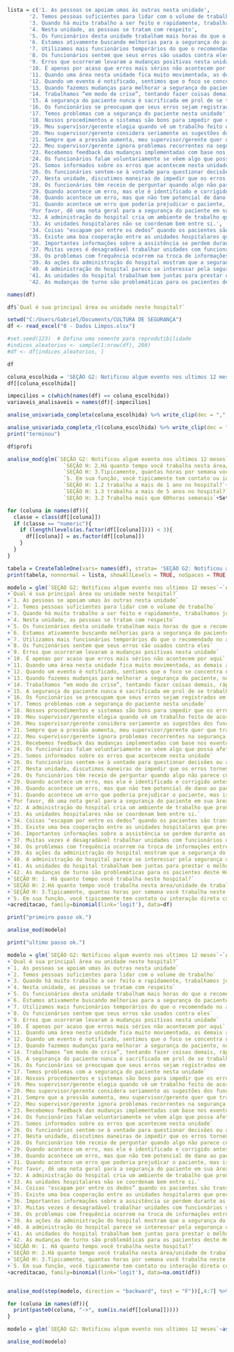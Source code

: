```r
lista = c('1. As pessoas se apoiam umas às outras nesta unidade',
       '2. Temos pessoas suficientes para lidar com o volume de trabalho',
       '3. Quando há muito trabalho a ser feito e rapidamente, trabalhamos juntos em equipe para realizar a tarefa',
       '4. Nesta unidade, as pessoas se tratam com respeito',
       '5. Os funcionários desta unidade trabalham mais horas do que o recomendado no atendimento a pacientes',
       '6. Estamos ativamente buscando melhorias para a segurança do paciente',
       '7. Utilizamos mais funcionários temporários do que o recomendado no atendimento a paciente',
       '8. Os funcionários sentem que seus erros são usados contra eles',
       '9. Erros que ocorreram levaram a mudanças positivas nesta unidade',
       '10. É apenas por acaso que erros mais sérios não acontecem por aqui',
       '11. Quando uma área nesta unidade fica muito movimentada, as demais ajudam',
       '12. Quando um evento é notificado, sentimos que o foco se concentra no indivíduo, e não no problema',
       '13. Quando fazemos mudanças para melhorar a segurança do paciente, nós avaliamos sua efetividade',
       '14. Trabalhamos “em modo de crise”, tentando fazer coisas demais, rápido demais',
       '15. A segurança do paciente nunca é sacrificada em prol de se trabalhar mais',
       '16. Os funcionários se preocupam que seus erros sejam registrados em seu arquivo funcional',
       '17. Temos problemas com a segurança do paciente nesta unidade',
       '18. Nossos procedimentos e sistemas são bons para impedir que os erros aconteçam',
       '19. Meu supervisor/gerente elogia quando vê um trabalho feito de acordo com os procedimentos estabelecidos para a segurança do paciente.',
       '20. Meu supervisor/gerente considera seriamente as sugestões dos funcionários para melhorar a segurança do paciente',
       '21. Sempre que a pressão aumenta, meu supervisor/gerente quer que trabalhemos mais rápido, mesmo que isto signifique tomar atalhos',
       '22. Meu supervisor/gerente ignora problemas recorrentes na segurança do paciente',
       '23. Recebemos feedback das mudanças implementadas com base nos eventos notificados',
       '24. Os funcionários falam voluntariamente se vêem algo que possa afetar negativamente o atendimento aos pacientes',
       '25. Somos informados sobre os erros que acontecem nesta unidade',
       '26. Os funcionários sentem-se à vontade para questionar decisões ou ações dos que têm mais autoridade',
       '27. Nesta unidade, discutimos maneiras de impedir que os erros tornem a acontecer',
       '28. Os funcionários têm receio de perguntar quando algo não parece certo',
       '29. Quando acontece um erro, mas ele é identificado e corrigido antes de afetar o paciente, com que frequência é notificado?',
       '30. Quando acontece um erro, mas que não tem potencial de dano ao paciente, com que frequência é notificado?',
       '31. Quando acontece um erro que poderia prejudicar o paciente, mas isto não ocorreu, com que frequência é notificado?',
       'Por favor, dê uma nota geral para a segurança do paciente em sua área/unidade de trabalho hospitalar.',
       '32. A administração do hospital cria um ambiente de trabalho que promove a segurança do paciente',
       '33. As unidades hospitalares não se coordenam bem entre si.',
       '34. Coisas "escapam por entre os dedos” quando os pacientes são transferidos de uma unidade para outra',
       '35. Existe uma boa cooperação entre as unidades hospitalares que precisam trabalhar juntas',
       '36. Importantes informações sobre a assistência se perdem durante as mudanças de turno',
       '37. Muitas vezes é desagradável trabalhar unidades com funcionários de outras unidades do hospital',
       '38. Os problemas com frequência ocorrem na troca de informações entre as unidades do hospital',
       '39. As ações da administração do hospital mostram que a segurança do paciente é uma prioridade máxima',
       '40. A administração do hospital parece se interessar pela segurança do paciente apenas quando acontece um evento adverso',
       '41. As unidades do hospital trabalham bem juntas para prestar o melhor atendimento aos pacientes',
       '42. As mudanças de turno são problemáticas para os pacientes deste Hospital')
```
```r
names(df)
```

```r
df$`Qual é sua principal área ou unidade neste hospital?`
```

```r
setwd("C:/Users/Gabriel/Documents/CULTURA DE SEGURANÇA")
df <- read_excel("0 - Dados Limpos.xlsx")

#set.seed(123)  # Defina uma semente para reprodutibilidade
#indices_aleatorios <- sample(1:nrow(df), 200)
#df <- df[indices_aleatorios, ]

df
```

```r
coluna_escolhida = 'SEÇÃO G2: Notificou algum evento nos ultimos 12 meses'
df[[coluna_escolhida]]

impecilios = c(which(names(df) == coluna_escolhida))
variaveis_analisaveis = names(df)[-impecilios]

analise_univariada_completa(coluna_escolhida) %>% write_clip(dec = ",", col.names = TRUE)

analise_univariada_completa_rl(coluna_escolhida) %>% write_clip(dec = ",", col.names = TRUE)
print("terminou")
```

```r
df$profi

analise_mod(glm(`SEÇÃO G2: Notificou algum evento nos ultimos 12 meses`~`SEÇÃO H: 1. Há quanto tempo você trabalha neste hospital?`+
                  `SEÇÃO H: 2.Há quanto tempo você trabalha nesta área/unidade de trabalho hospitalar?`+
                  `SEÇÃO H: 3.Tipicamente, quantas horas por semana você trabalha neste hospital?`+
                  `5. Em sua função, você tipicamente tem contato ou interação direta com os pacientes?`+
                  `SEÇÃO H: 1.2 trabalha a mais de 1 ano no hospital?`+
                  `SEÇÃO H: 1.3 trabalha a mais de 5 anos no hospital?`+
                  `SEÇÃO H: 3.2 Trabalha mais que 60horas semanais`+Setor, family=binomial(link='logit'), data=df))
```
```r
for (coluna in names(df)){
  classe = class(df[[coluna]])
  if (classe == "numeric"){
    if (length(levels(as.factor(df[[coluna]]))) < 3){
      df[[coluna]] = as.factor(df[[coluna]])
    }
  }
}
```

```r
tabela = CreateTableOne(vars= names(df), strata= 'SEÇÃO G2: Notificou algum evento nos ultimos 12 meses', data= df)
print(tabela, nonnormal = lista, showAllLevels = TRUE, noSpaces = TRUE, format='pf') %>% write_clip(dec = ",", col.names = TRUE)
```

```r
modelo = glm(`SEÇÃO G2: Notificou algum evento nos ultimos 12 meses`~`Ano` 
+`Qual é sua principal área ou unidade neste hospital?`
+`1. As pessoas se apoiam umas às outras nesta unidade`
+`2. Temos pessoas suficientes para lidar com o volume de trabalho`
+`3. Quando há muito trabalho a ser feito e rapidamente, trabalhamos juntos em equipe para realizar a tarefa`
+`4. Nesta unidade, as pessoas se tratam com respeito` 
+`5. Os funcionários desta unidade trabalham mais horas do que o recomendado no atendimento a pacientes`  
+`6. Estamos ativamente buscando melhorias para a segurança do paciente` 
+`7. Utilizamos mais funcionários temporários do que o recomendado no atendimento a paciente` 
+`8. Os funcionários sentem que seus erros são usados contra eles` 
+`9. Erros que ocorreram levaram a mudanças positivas nesta unidade`  
+`10. É apenas por acaso que erros mais sérios não acontecem por aqui`
+`11. Quando uma área nesta unidade fica muito movimentada, as demais ajudam`  
+`12. Quando um evento é notificado, sentimos que o foco se concentra no indivíduo, e não no problema` 
+`13. Quando fazemos mudanças para melhorar a segurança do paciente, nós avaliamos sua efetividade` 
+`14. Trabalhamos “em modo de crise”, tentando fazer coisas demais, rápido demais`
+`15. A segurança do paciente nunca é sacrificada em prol de se trabalhar mais`
+`16. Os funcionários se preocupam que seus erros sejam registrados em seu arquivo funcional` 
+`17. Temos problemas com a segurança do paciente nesta unidade`
+`18. Nossos procedimentos e sistemas são bons para impedir que os erros aconteçam`  
+`19. Meu supervisor/gerente elogia quando vê um trabalho feito de acordo com os procedimentos estabelecidos para a segurança do paciente.`
+`20. Meu supervisor/gerente considera seriamente as sugestões dos funcionários para melhorar a segurança do paciente`
+`21. Sempre que a pressão aumenta, meu supervisor/gerente quer que trabalhemos mais rápido, mesmo que isto signifique tomar atalhos`
+`22. Meu supervisor/gerente ignora problemas recorrentes na segurança do paciente`  
+`23. Recebemos feedback das mudanças implementadas com base nos eventos notificados`
+`24. Os funcionários falam voluntariamente se vêem algo que possa afetar negativamente o atendimento aos pacientes`  
+`25. Somos informados sobre os erros que acontecem nesta unidade` 
+`26. Os funcionários sentem-se à vontade para questionar decisões ou ações dos que têm mais autoridade`  
+`27. Nesta unidade, discutimos maneiras de impedir que os erros tornem a acontecer` 
+`28. Os funcionários têm receio de perguntar quando algo não parece certo` 
+`29. Quando acontece um erro, mas ele é identificado e corrigido antes de afetar o paciente, com que frequência é notificado?`
+`30. Quando acontece um erro, mas que não tem potencial de dano ao paciente, com que frequência é notificado?` 
+`31. Quando acontece um erro que poderia prejudicar o paciente, mas isto não ocorreu, com que frequência é notificado?` 
+`Por favor, dê uma nota geral para a segurança do paciente em sua área/unidade de trabalho hospitalar.`  
+`32. A administração do hospital cria um ambiente de trabalho que promove a segurança do paciente` 
+`33. As unidades hospitalares não se coordenam bem entre si.`  
+`34. Coisas "escapam por entre os dedos” quando os pacientes são transferidos de uma unidade para outra`
+`35. Existe uma boa cooperação entre as unidades hospitalares que precisam trabalhar juntas` 
+`36. Importantes informações sobre a assistência se perdem durante as mudanças de turno`  
+`37. Muitas vezes é desagradável trabalhar unidades com funcionários de outras unidades do hospital`  
+`38. Os problemas com frequência ocorrem na troca de informações entre as unidades do hospital` 
+`39. As ações da administração do hospital mostram que a segurança do paciente é uma prioridade máxima`  
+`40. A administração do hospital parece se interessar pela segurança do paciente apenas quando acontece um evento adverso` 
+`41. As unidades do hospital trabalham bem juntas para prestar o melhor atendimento aos pacientes` 
+`42. As mudanças de turno são problemáticas para os pacientes deste Hospital` 
+`SEÇÃO H: 1. Há quanto tempo você trabalha neste hospital?` 
+`SEÇÃO H: 2.Há quanto tempo você trabalha nesta área/unidade de trabalho hospitalar?`  
+`SEÇÃO H: 3.Tipicamente, quantas horas por semana você trabalha neste hospital?` 
+`5. Em sua função, você tipicamente tem contato ou interação direta com os pacientes?`  
+acreditacao, family=binomial(link='logit'), data=df)

print("primeiro passo ok.")

analise_mod(modelo)

print("ultimo passo ok.")

```


```r
modelo = glm(`SEÇÃO G2: Notificou algum evento nos ultimos 12 meses`~`Ano` 
+`Qual é sua principal área ou unidade neste hospital?`
+`1. As pessoas se apoiam umas às outras nesta unidade`
+`2. Temos pessoas suficientes para lidar com o volume de trabalho`
+`3. Quando há muito trabalho a ser feito e rapidamente, trabalhamos juntos em equipe para realizar a tarefa`
+`4. Nesta unidade, as pessoas se tratam com respeito` 
+`5. Os funcionários desta unidade trabalham mais horas do que o recomendado no atendimento a pacientes`  
+`6. Estamos ativamente buscando melhorias para a segurança do paciente` 
+`7. Utilizamos mais funcionários temporários do que o recomendado no atendimento a paciente` 
+`8. Os funcionários sentem que seus erros são usados contra eles` 
+`9. Erros que ocorreram levaram a mudanças positivas nesta unidade`  
+`10. É apenas por acaso que erros mais sérios não acontecem por aqui`
+`11. Quando uma área nesta unidade fica muito movimentada, as demais ajudam`  
+`12. Quando um evento é notificado, sentimos que o foco se concentra no indivíduo, e não no problema` 
+`13. Quando fazemos mudanças para melhorar a segurança do paciente, nós avaliamos sua efetividade` 
+`14. Trabalhamos “em modo de crise”, tentando fazer coisas demais, rápido demais`
+`15. A segurança do paciente nunca é sacrificada em prol de se trabalhar mais`
+`16. Os funcionários se preocupam que seus erros sejam registrados em seu arquivo funcional` 
+`17. Temos problemas com a segurança do paciente nesta unidade`
+`18. Nossos procedimentos e sistemas são bons para impedir que os erros aconteçam`  
+`19. Meu supervisor/gerente elogia quando vê um trabalho feito de acordo com os procedimentos estabelecidos para a segurança do paciente.`
+`20. Meu supervisor/gerente considera seriamente as sugestões dos funcionários para melhorar a segurança do paciente`
+`21. Sempre que a pressão aumenta, meu supervisor/gerente quer que trabalhemos mais rápido, mesmo que isto signifique tomar atalhos`
+`22. Meu supervisor/gerente ignora problemas recorrentes na segurança do paciente`  
+`23. Recebemos feedback das mudanças implementadas com base nos eventos notificados`
+`24. Os funcionários falam voluntariamente se vêem algo que possa afetar negativamente o atendimento aos pacientes`  
+`25. Somos informados sobre os erros que acontecem nesta unidade` 
+`26. Os funcionários sentem-se à vontade para questionar decisões ou ações dos que têm mais autoridade`  
+`27. Nesta unidade, discutimos maneiras de impedir que os erros tornem a acontecer` 
+`28. Os funcionários têm receio de perguntar quando algo não parece certo` 
+`29. Quando acontece um erro, mas ele é identificado e corrigido antes de afetar o paciente, com que frequência é notificado?`
+`30. Quando acontece um erro, mas que não tem potencial de dano ao paciente, com que frequência é notificado?` 
+`31. Quando acontece um erro que poderia prejudicar o paciente, mas isto não ocorreu, com que frequência é notificado?` 
+`Por favor, dê uma nota geral para a segurança do paciente em sua área/unidade de trabalho hospitalar.`  
+`32. A administração do hospital cria um ambiente de trabalho que promove a segurança do paciente` 
+`33. As unidades hospitalares não se coordenam bem entre si.`  
+`34. Coisas "escapam por entre os dedos” quando os pacientes são transferidos de uma unidade para outra`
+`35. Existe uma boa cooperação entre as unidades hospitalares que precisam trabalhar juntas` 
+`36. Importantes informações sobre a assistência se perdem durante as mudanças de turno`  
+`37. Muitas vezes é desagradável trabalhar unidades com funcionários de outras unidades do hospital`  
+`38. Os problemas com frequência ocorrem na troca de informações entre as unidades do hospital` 
+`39. As ações da administração do hospital mostram que a segurança do paciente é uma prioridade máxima`  
+`40. A administração do hospital parece se interessar pela segurança do paciente apenas quando acontece um evento adverso` 
+`41. As unidades do hospital trabalham bem juntas para prestar o melhor atendimento aos pacientes` 
+`42. As mudanças de turno são problemáticas para os pacientes deste Hospital` 
+`SEÇÃO H: 1. Há quanto tempo você trabalha neste hospital?` 
+`SEÇÃO H: 2.Há quanto tempo você trabalha nesta área/unidade de trabalho hospitalar?`  
+`SEÇÃO H: 3.Tipicamente, quantas horas por semana você trabalha neste hospital?` 
+`5. Em sua função, você tipicamente tem contato ou interação direta com os pacientes?`  
+acreditacao, family=binomial(link='logit'), data=na.omit(df))


analise_mod(step(modelo, direction = "backward", test = "F"))[,4:7] %>% print %>% write_clip(dec = ",", col.names = TRUE)
```

```r
for (coluna in names(df)){
  print(paste0(coluna, "->", sum(is.na(df[[coluna]]))))
}
```

```r
modelo = glm(`SEÇÃO G2: Notificou algum evento nos ultimos 12 meses`~as.factor(acreditacao)+`1. As pessoas se apoiam umas às outras nesta unidade`, family=binomial(link='logit'), data=df)

analise_mod(modelo)
```

